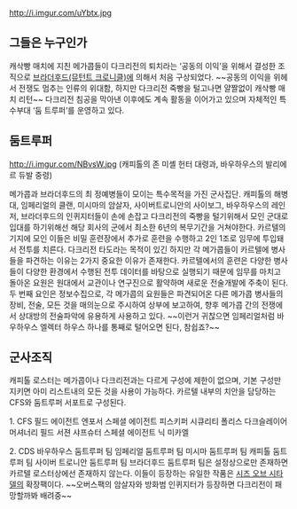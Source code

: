 http://i.imgur.com/uYbtx.jpg

== 그들은 누구인가 ==

캐삭빵 매치에 지친 메가콥들이 다크리전의 퇴치라는 ‘공동의 이익’을 위해서 결성한 조직으로 [[브라더후드(뮤턴트 크로니클)]]에 의해서 처음 구상되었다. ~~공동의 이익을 위헤서 전쟁도 멈추는 인류의 위대함, 하지만 다크리전 죽빵을 털고나면 얄짤없이 캐삭빵 매치 리턴~~
다크리전 침공을 막아낸 이후에도 계속 활동을 이어가고 있으며 자체적인 특수부대 ‘둠 트루퍼’를 운영하고 있다.

== 둠트루퍼 ==

http://i.imgur.com/NBvsW.jpg
(캐피톨의 존 미셸 헌터 대령과, 바우하우스의 발리에르 듀발 중령)

메가콥과 브라더후드의 최 정예병들이 모이는 특수목적을 가진 군사집단. 캐피톨의 해병대, 임페리얼의 클랜, 미시마의 암살자, 사이버트로니안의 사이보그, 바우하우스의 레인저, 브라더후드의 인퀴지터들이 손에 손잡고 다크리전의 죽빵을 털기위해서 모인 군대로 입대를 하기위해선 해당 회사의 군에서 최소한 6년의 복무기간을 거쳐야한다.
카르텔의 기지에 모인 이들은 비밀 훈련장에서 추가로 훈련을 수행하고 2인 1조로 임무에 투입돼서 전투를 치른다.
다크리전 타도라는 목적이 있긴 하지만 각 메가콥들이 카르텔에 병사들을 파견하는 이유는 2가지 중요한 이유가 존재한다.
카르텔에서의 훈련은 다양한 병사들이 다양한 환경에서 수행된 전투 데이터를 바탕으로 실행되기 때문에 임무를 마치고 돌아온 요원은 원대에서 교관이나 연구진으로 활약하며 새로운 전술개발에 주축이 된다.
두 번째 요인은 정보수집으로, 각 메가콥의 요원들은 파견되어온 다른 메가콥 병사들의 장비, 전술, 모든 것을 매의눈으로 주시하여 상부에 보고하여, 향후 메가콥 간의 전쟁에서 상대방의 전술파악에 유용하게 사용하고 있다.
~~이런거 귀찮으면 임페리얼처럼 바우하우스 엘렉터 하우스 하나를 통째로 털어오면 된다, 참쉽죠?~~

== 군사조직 ==
캐피톨 로스터는 메가콥이나 다크리전과는 다르게 구성에 제한이 없으며, 기본 구성만 지키면 아미 리스트내의 모든 것을 사용이 가능하다. 카르텔 내부의 치안을 담당하는 CFS와 둠트루퍼 서포트로 구성된다.

1. CFS
필드 에이전트
엔포서
스페셜 에이전트
피스키퍼
시큐리티 폴리스
다크슬레이어 머셔너리
필드 서젼
샤프슈터
스페셜 에이전트 닉 미카엘

2. CDS
바우하우스 둠트루퍼 팀
임페리얼 둠트루퍼 팀
미시마 둠트루퍼 팀
캐피톨 둠트루퍼 팀
사이버 트로니안 둠트루퍼 팀
브라더후드 둠트루퍼 팀은 설정상으로만 존재하면 카르텔 로스터상에선 존재하지 않는다. 이들이 등장하는 유일한 작품은 [[시즈 오브 시타델]]의 확장팩이다.
~~오버스팩의 암살자와 방화범 인퀴지터가 등장하면 다크리전이 패망할까봐 배려중~~
